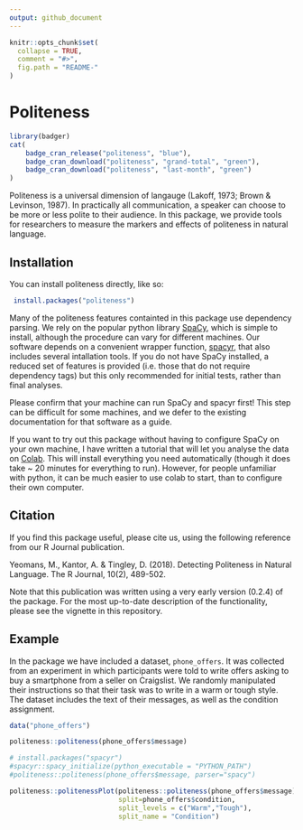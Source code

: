 ```yaml
---
output: github_document
---
```


<!-- README.md is generated from README.Rmd. Please edit that file -->

```r
knitr::opts_chunk$set(
  collapse = TRUE,
  comment = "#>",
  fig.path = "README-"
)
```

# Politeness

```r
library(badger)
cat(
	badge_cran_release("politeness", "blue"),
	badge_cran_download("politeness", "grand-total", "green"),
	badge_cran_download("politeness", "last-month", "green")
)
```

Politeness is a universal dimension of langauge (Lakoff, 1973; Brown & Levinson, 1987). In practically all communication, a speaker can choose to be more or less polite to their audience. In this package, we provide tools for researchers to measure the markers and effects of politeness in natural language.

## Installation

You can install politeness directly, like so:

```r
 install.packages("politeness")
```

Many of the politeness features containted in this package use dependency parsing. We rely on the popular python library [SpaCy](https://spacy.io/), which is simple to install, although the procedure can vary for different machines. Our software depends on a convenient wrapper function, [spacyr](https://spacyr.quanteda.io/), that also includes several intallation tools. If you do not have SpaCy installed, a reduced set of features is provided (i.e. those that do not require dependency tags) but this only recommended for initial tests, rather than final analyses.

Please confirm that your machine can run SpaCy and spacyr first! This step can be difficult for some machines, and we defer to the existing documentation for that software as a guide.

If you want to try out this package without having to configure SpaCy on your own machine, I have written a tutorial that will let you analyse the data on [Colab](https://colab.research.google.com/github/myeomans/politenessTutorial/blob/main/colabr.ipynb). This will install everything you need automatically (though it does take ~ 20 minutes for everything to run). However, for people unfamiliar with python, it can be much easier to use colab to start, than to configure their own computer. 


## Citation

If you find this package useful, please cite us, using the following reference from our R Journal publication.

Yeomans, M., Kantor, A. & Tingley, D. (2018). Detecting Politeness in Natural Language. The R Journal, 10(2), 489-502.

Note that this publication was written using a very early version (0.2.4) of the package. For the most up-to-date description of the functionality, please see the vignette in this repository. 


## Example

In the package we have included a dataset, `phone_offers`. It was collected from an experiment in which participants were told to write offers asking to buy a smartphone from a seller on Craigslist. We randomly manipulated their instructions so that their task was to write in a warm or tough style. The dataset includes the text of their messages, as well as the condition assignment.

```r
data("phone_offers")

politeness::politeness(phone_offers$message)

# install.packages("spacyr")
#spacyr::spacy_initialize(python_executable = "PYTHON_PATH")
#politeness::politeness(phone_offers$message, parser="spacy")

politeness::politenessPlot(politeness::politeness(phone_offers$message),
                           split=phone_offers$condition,
                           split_levels = c("Warm","Tough"),
                           split_name = "Condition")
```

